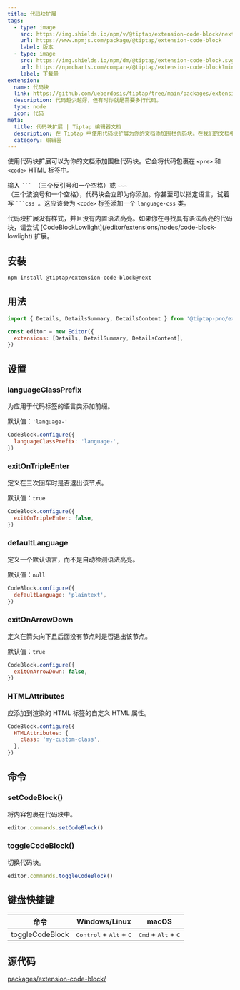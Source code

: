 ```yaml
---
title: 代码块扩展
tags:
  - type: image
    src: https://img.shields.io/npm/v/@tiptap/extension-code-block/next?label=版本
    url: https://www.npmjs.com/package/@tiptap/extension-code-block
    label: 版本
  - type: image
    src: https://img.shields.io/npm/dm/@tiptap/extension-code-block.svg
    url: https://npmcharts.com/compare/@tiptap/extension-code-block?minimal=true
    label: 下载量
extension:
  name: 代码块
  link: https://github.com/ueberdosis/tiptap/tree/main/packages/extension-code-block
  description: 代码越少越好，但有时你就是需要多行代码。
  type: node
  icon: 代码
meta:
  title: 代码块扩展 | Tiptap 编辑器文档
  description: 在 Tiptap 中使用代码块扩展为你的文档添加围栏代码块。在我们的文档中了解更多信息！
  category: 编辑器
---
```



使用代码块扩展可以为你的文档添加围栏代码块。它会将代码包裹在 `<pre>` 和 `<code>` HTML 标签中。

输入 <code>&grave;&grave;&grave; </code>（三个反引号和一个空格）或 <code>&Tilde;&Tilde;&Tilde; </code>（三个波浪号和一个空格），代码块会立即为你添加。你甚至可以指定语言，试着写 <code>&grave;&grave;&grave;css </code>。这应该会为 `<code>` 标签添加一个 `language-css` 类。

<Callout title="无语法高亮" variant="hint">
  代码块扩展没有样式，并且没有内置语法高亮。如果你在寻找具有语法高亮的代码块，请尝试
  [CodeBlockLowlight](/editor/extensions/nodes/code-block-lowlight) 扩展。
</Callout>

<CodeDemo path="/Nodes/CodeBlock" />

## 安装

```bash
npm install @tiptap/extension-code-block@next
```

## 用法

```js
import { Details, DetailsSummary, DetailsContent } from '@tiptap-pro/extension-details'

const editor = new Editor({
  extensions: [Details, DetailSummary, DetailsContent],
})
```

## 设置

### languageClassPrefix

为应用于代码标签的语言类添加前缀。

默认值：`'language-'`

```js
CodeBlock.configure({
  languageClassPrefix: 'language-',
})
```

### exitOnTripleEnter

定义在三次回车时是否退出该节点。

默认值：`true`

```js
CodeBlock.configure({
  exitOnTripleEnter: false,
})
```

### defaultLanguage

定义一个默认语言，而不是自动检测语法高亮。

默认值：`null`

```js
CodeBlock.configure({
  defaultLanguage: 'plaintext',
})
```

### exitOnArrowDown

定义在箭头向下且后面没有节点时是否退出该节点。

默认值：`true`

```js
CodeBlock.configure({
  exitOnArrowDown: false,
})
```

### HTMLAttributes

应添加到渲染的 HTML 标签的自定义 HTML 属性。

```js
CodeBlock.configure({
  HTMLAttributes: {
    class: 'my-custom-class',
  },
})
```

## 命令

### setCodeBlock()

将内容包裹在代码块中。

```js
editor.commands.setCodeBlock()
```

### toggleCodeBlock()

切换代码块。

```js
editor.commands.toggleCodeBlock()
```

## 键盘快捷键

| 命令            | Windows/Linux                                      | macOS                                          |
| --------------- | -------------------------------------------------- | ---------------------------------------------- |
| toggleCodeBlock | <kbd>Control</kbd> + <kbd>Alt</kbd> + <kbd>C</kbd> | <kbd>Cmd</kbd> + <kbd>Alt</kbd> + <kbd>C</kbd> |

## 源代码

[packages/extension-code-block/](https://github.com/ueberdosis/tiptap/blob/main/packages/extension-code-block/)
